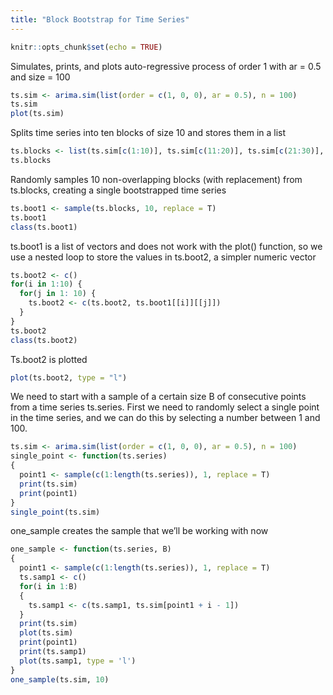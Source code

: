 ```yaml
---
title: "Block Bootstrap for Time Series"
---
```


```r
knitr::opts_chunk$set(echo = TRUE)
```

Simulates, prints, and plots auto-regressive process of order 1 with ar = 0.5 and size = 100
```r
ts.sim <- arima.sim(list(order = c(1, 0, 0), ar = 0.5), n = 100) 
ts.sim
plot(ts.sim)
```

Splits time series into ten blocks of size 10 and stores them in a list
```r
ts.blocks <- list(ts.sim[c(1:10)], ts.sim[c(11:20)], ts.sim[c(21:30)], ts.sim[c(31:40)], ts.sim[c(41:50)], ts.sim[c(51:60)], ts.sim[c(61:70)], ts.sim[c(71:80)], ts.sim[c(81:90)], ts.sim[c(91:100)])
ts.blocks
```

Randomly samples 10 non-overlapping blocks (with replacement) from ts.blocks, creating a single bootstrapped time series
```r
ts.boot1 <- sample(ts.blocks, 10, replace = T)
ts.boot1
class(ts.boot1)
```

ts.boot1 is a list of vectors and does not work with the plot() function, so we use a nested loop to store the values in ts.boot2, a simpler numeric vector
```r
ts.boot2 <- c()
for(i in 1:10) {
  for(j in 1: 10) {
    ts.boot2 <- c(ts.boot2, ts.boot1[[i]][[j]])
  }
}
ts.boot2
class(ts.boot2)
```

Ts.boot2 is plotted
```r
plot(ts.boot2, type = "l")
```
We need to start with a sample of a certain size B of consecutive points from a time series ts.series. First we need to randomly select a single point in the time series, and we can do this by selecting a number between 1 and 100.

```r
ts.sim <- arima.sim(list(order = c(1, 0, 0), ar = 0.5), n = 100) 
single_point <- function(ts.series)
{
  point1 <- sample(c(1:length(ts.series)), 1, replace = T)
  print(ts.sim)
  print(point1)
}
single_point(ts.sim)
```
one_sample creates the sample that we'll be working with now
```r
one_sample <- function(ts.series, B)
{
  point1 <- sample(c(1:length(ts.series)), 1, replace = T)
  ts.samp1 <- c()
  for(i in 1:B)
  {
    ts.samp1 <- c(ts.samp1, ts.sim[point1 + i - 1])
  }
  print(ts.sim)
  plot(ts.sim)
  print(point1)
  print(ts.samp1)
  plot(ts.samp1, type = 'l')
}
one_sample(ts.sim, 10)
```
